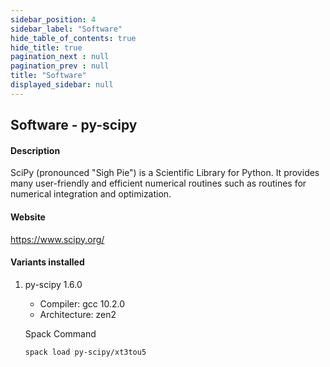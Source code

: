 ```yaml
---
sidebar_position: 4
sidebar_label: "Software"
hide_table_of_contents: true
hide_title: true
pagination_next : null
pagination_prev : null
title: "Software"
displayed_sidebar: null
---
```


## Software - py-scipy


#### Description
SciPy (pronounced "Sigh Pie") is a Scientific Library for Python. It provides many user-friendly and efficient numerical routines such as routines for numerical integration and optimization.

#### Website
https://www.scipy.org/

#### Variants installed

1. py-scipy 1.6.0

    - Compiler: gcc 10.2.0
    - Architecture: zen2

    Spack Command
    ```bash
    spack load py-scipy/xt3tou5
    ```

